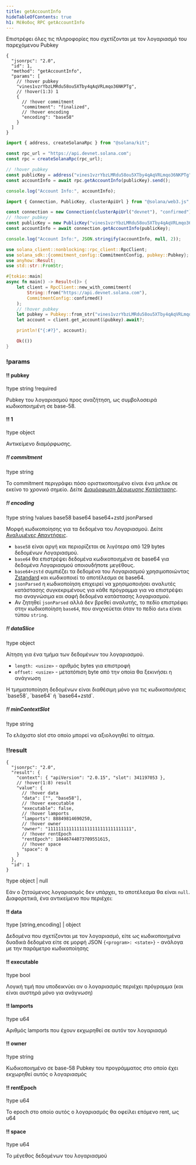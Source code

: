 ```yaml
---
title: getAccountInfo
hideTableOfContents: true
h1: Μέθοδος RPC getAccountInfo
---
```


Επιστρέφει όλες τις πληροφορίες που σχετίζονται με τον λογαριασμό του
παρεχόμενου Pubkey

<APIMethod>

```jsonc !!request curl
{
  "jsonrpc": "2.0",
  "id": 1,
  "method": "getAccountInfo",
  "params": [
    // !hover pubkey
    "vines1vzrYbzLMRdu58ou5XTby4qAqVRLmqo36NKPTg",
    // !hover(1:3) 1
    {
      // !hover commitment
      "commitment": "finalized",
      // !hover encoding
      "encoding": "base58"
    }
  ]
}
```

```ts !!request title="Kit"
import { address, createSolanaRpc } from "@solana/kit";

const rpc_url = "https://api.devnet.solana.com";
const rpc = createSolanaRpc(rpc_url);

// !hover pubkey
const publicKey = address("vines1vzrYbzLMRdu58ou5XTby4qAqVRLmqo36NKPTg");
const accountInfo = await rpc.getAccountInfo(publicKey).send();

console.log("Account Info:", accountInfo);
```

```ts !!request title="web3.js"
import { Connection, PublicKey, clusterApiUrl } from "@solana/web3.js";

const connection = new Connection(clusterApiUrl("devnet"), "confirmed");
// !hover pubkey
const publicKey = new PublicKey("vines1vzrYbzLMRdu58ou5XTby4qAqVRLmqo36NKPTg");
const accountInfo = await connection.getAccountInfo(publicKey);

console.log("Account Info:", JSON.stringify(accountInfo, null, 2));
```

```rs !!request title="Rust"
use solana_client::nonblocking::rpc_client::RpcClient;
use solana_sdk::{commitment_config::CommitmentConfig, pubkey::Pubkey};
use anyhow::Result;
use std::str::FromStr;

#[tokio::main]
async fn main() -> Result<()> {
    let client = RpcClient::new_with_commitment(
        String::from("https://api.devnet.solana.com"),
        CommitmentConfig::confirmed()
    );
    // !hover pubkey
    let pubkey = Pubkey::from_str("vines1vzrYbzLMRdu58ou5XTby4qAqVRLmqo36NKPTg")?;
    let account = client.get_account(&pubkey).await?;

    println!("{:#?}", account);

    Ok(())
}
```

### !params

#### !! pubkey

!type string
!required

Pubkey του λογαριασμού προς αναζήτηση, ως συμβολοσειρά κωδικοποιημένη σε
base-58.

#### !! 1

!type object

Αντικείμενο διαμόρφωσης.

##### !! commitment

!type string

Το commitment περιγράφει πόσο οριστικοποιημένο είναι ένα μπλοκ σε εκείνο το
χρονικό σημείο. Δείτε
[Διαμόρφωση Δέσμευσης Κατάστασης](/docs/rpc#configuring-state-commitment).

##### !! encoding

!type string
!values base58 base64 base64+zstd jsonParsed

Μορφή κωδικοποίησης για τα δεδομένα του Λογαριασμού. Δείτε
[Αναλυμένες Απαντήσεις](/docs/rpc#parsed-responses).

- `base58` είναι αργή και περιορίζεται σε λιγότερα από 129 bytes δεδομένων
  Λογαριασμού.
- `base64` θα επιστρέψει δεδομένα κωδικοποιημένα σε base64 για δεδομένα
  Λογαριασμού οποιουδήποτε μεγέθους.
- `base64+zstd` συμπιέζει τα δεδομένα του Λογαριασμού χρησιμοποιώντας
  [Zstandard](https://facebook.github.io/zstd/) και κωδικοποιεί το αποτέλεσμα σε
  base64.
- `jsonParsed` η κωδικοποίηση επιχειρεί να χρησιμοποιήσει αναλυτές κατάστασης
  συγκεκριμένους για κάθε πρόγραμμα για να επιστρέψει πιο αναγνώσιμα και σαφή
  δεδομένα κατάστασης λογαριασμού.
- Αν ζητηθεί `jsonParsed` αλλά δεν βρεθεί αναλυτής, το πεδίο επιστρέφει στην
  κωδικοποίηση `base64`, που ανιχνεύεται όταν το πεδίο `data` είναι τύπου
  `string`.

##### !! dataSlice

!type object

Αίτηση για ένα τμήμα των δεδομένων του λογαριασμού.

- `length: <usize>` - αριθμός bytes για επιστροφή
- `offset: <usize>` - μετατόπιση byte από την οποία θα ξεκινήσει η ανάγνωση

<Callout type="info">
  Η τμηματοποίηση δεδομένων είναι διαθέσιμη μόνο για τις κωδικοποιήσεις
  `base58`, `base64` ή `base64+zstd`.
</Callout>

##### !! minContextSlot

!type string

Το ελάχιστο slot στο οποίο μπορεί να αξιολογηθεί το αίτημα.

### !!result

```jsonc !response
{
  "jsonrpc": "2.0",
  "result": {
    "context": { "apiVersion": "2.0.15", "slot": 341197053 },
    // !hover(1:8) result
    "value": {
      // !hover data
      "data": ["", "base58"],
      // !hover executable
      "executable": false,
      // !hover lamports
      "lamports": 88849814690250,
      // !hover owner
      "owner": "11111111111111111111111111111111",
      // !hover rentEpoch
      "rentEpoch": 18446744073709551615,
      // !hover space
      "space": 0
    }
  },
  "id": 1
}
```

!type object | null

Εάν ο ζητούμενος λογαριασμός δεν υπάρχει, το αποτέλεσμα θα είναι `null`.
Διαφορετικά, ένα αντικείμενο που περιέχει:

#### !! data

!type \[string,encoding\] | object

Δεδομένα που σχετίζονται με τον λογαριασμό, είτε ως κωδικοποιημένα δυαδικά
δεδομένα είτε σε μορφή JSON `{<program>: <state>}` - ανάλογα με την παράμετρο
κωδικοποίησης

#### !! executable

!type bool

Λογική τιμή που υποδεικνύει αν ο λογαριασμός περιέχει πρόγραμμα (και είναι
αυστηρά μόνο για ανάγνωση)

#### !! lamports

!type u64

Αριθμός lamports που έχουν εκχωρηθεί σε αυτόν τον λογαριασμό

#### !! owner

!type string

Κωδικοποιημένο σε base-58 Pubkey του προγράμματος στο οποίο έχει εκχωρηθεί αυτός
ο λογαριασμός

#### !! rentEpoch

!type u64

Το epoch στο οποίο αυτός ο λογαριασμός θα οφείλει επόμενο rent, ως u64

#### !! space

!type u64

Το μέγεθος δεδομένων του λογαριασμού

</APIMethod>
